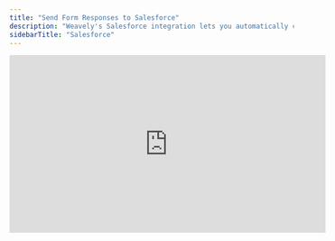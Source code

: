 ```yaml
---
title: "Send Form Responses to Salesforce"
description: "Weavely's Salesforce integration lets you automatically create objects in Salesforce upon form submissions."
sidebarTitle: "Salesforce"
---
```


<iframe width="560" height="315" src="https://www.youtube.com/embed/ItADoOSQHNA?si=wve79nwxGD_ksDim" title="YouTube video player" frameborder="0" allow="accelerometer; autoplay; clipboard-write; encrypted-media; gyroscope; picture-in-picture" allowfullscreen />

## Step 1: Open the Integrations Tab

With the editor open, navigate to the _Integrations_ tab and select the _Salesforce_ integration as shown below.

![Screenshot2025 05 12at14 35 00 Pn](/images/Screenshot2025-05-12at14.35.00.png)

## Step 2: Link Your Salesforce Account

Is this the first time you set up a Salesforce integration? Then Weavely will first guide you through the steps to connect your Salesforce account to Weavely. Just press _"Connect to Salesforce"_ to get started.

![Screenshot2025 05 12at14 36 02 Pn](/images/Screenshot2025-05-12at14.36.02.png)

## Step 3: Map Form Fields to Object Properties

Once you've connected your Salesforce account you'll be able to set up the integration for your form. In a first step you'll need to select which Salesforce object you want to create upon form submission. In a second step you can specify how fields of your form correspond to properties of your Salesforce object. The gif below showcases both these steps.

![Salesforce Mapping Gi](/images/salesforce-mapping.gif)

## **Changing Your Salesforce Account or Resetting Your Connection**

If you ever need to reset your connection with Salesforce, for instance to switch to a different account or reauthorize access, you can do so from your Weavely dashboard. Go to **Settings → Connected Accounts** and click the red **“Disconnect”** button next to Salesforce. You can then reconnect with the correct account.